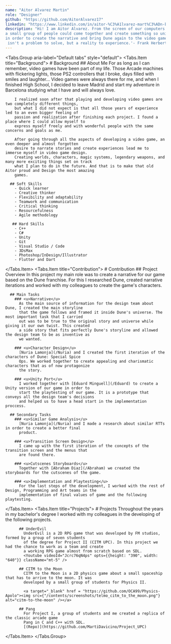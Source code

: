 ```yaml
---
name: "Aitor Alvarez Martin"
role: "Designer"
github: "https://github.com/AitorAlvarez17"
linkedin: "https://www.linkedin.com/in/aitor-%C3%A1lvarez-mart%C3%ADn-b7752420b/"
description: "Hi! I am Aitor Alvarez. From the screen of our computers to the sands of Arrakis, it was amazing to see how 
a small group of people could come together and create something so unique. I am grateful for the trust that was placed on me
in order to create the narrative and bring Dune again to the video game world together with the Design team. 'The mystery of life
 isn't a problem to solve, but a reality to experience.'- Frank Herbert, Dune "
---
```


<Tabs.Group aria-label="Default tabs" style="default">
  <Tabs.Item title="Background">
    # Background
      ## About Me
        For as long as I can remember, video games have been part of my life. Those Arcade machines with 
        flickering lights, those PS2 controllers that I broke, days filled with smiles and laughter...
        Video games were always there for me, and when I finished High School, I decided to leave Madrid and 
        start my adventure in Barcelona studying what I have and will always love.
        
        I realized soon after that playing and developing video games are two completely different things,
        but what I did not expect is that all those years of experience led to an even bigger feeling of 
        passion and realization after finishing each project. I found a place where I could allow myself to 
        express myself freely and with wonderful people with the same concerns and goals as me.
        
        After going through all the aspects of developing a video game, an even deeper and almost forgotten
        desire to narrate stories and create experiences lead me to immerse myself in video game design. 
        Creating worlds, characters, magic systems, legendary weapons, and many more exciting things set on track
        what I plan to do in the future. And that is to make that old Aitor proud and Design the most amazing
        games.
      
      ## Soft Skills
        - Quick learner
        - Creative thinker
        - Flexibility and adaptability
        - Teamwork and communication
        - Critical thinking
        - Resourcefulness
        - Agile methodology
      
       ## Hard Skills
        - C++
        - C#
        - Unity
        - Git
        - Visual Studio / Code
        - 3DsMax
        - Photoshop/InDesign/Illustrator
        - Flutter and Dart

  </Tabs.Item>
  <Tabs.Item title="Contribution">
    # Contribution
      ## Project Overview
        In this project my main role was to create a narrative for our game based on the Dune franchise.
        For this I researched Dune, created narrative iterations and worked with my colleagues to create 
        the game's characters.

      ## Main Tasks
        ### <u>Narrative</u>
          As the main source of information for the design team about Dune, I created the main storyline
          that the game follows and framed it inside Dune's universe. The most important task that I carried
          out was to be true to the original story and universe while giving it our own twist. This created
          a side story that fits perfectly Dune's storyline and allowed the design team to be as inventive as
          we wanted.

        ### <u>Character Design</u>
          [Nuria Lamonja](/Nuria) and I created the first iteration of the characters of Dune: Special Spice
          Ops. We worked together to create appealing and charismatic characters that as of now protagonize
          the story.

        ### <u>Unity Port</u>
          I worked together with [Eduard Minguell](/Eduard) to create a Unity version of our game in order to 
          start the playtesting of our game. It is a prototype that conveys all the design team's decisions 
          and helped us to have a head start in the implementation proccess.          

      ## Secondary Tasks
        ### <u>Similar Game Analysis</u>
          [Nuria Lamonja](/Nuria) and I made a research about similar RTTs in order to create a better final 
          product.

        ### <u>Transition Screen Design</u>
          I came up with the first iteration of the concepts of the transition screen and the menus that 
          are found there.        

        ### <u>Cutscenes Storyboards</u>
          Together with [Abraham Diaz](/Abraham) we created the storyboards for the cutscenes of the game. 

        ### <u>Implementation and Playtesting</u>
          For the last steps of the development, I worked with the rest of Design, Programming and Art teams in the
          implementation of final values of game and the following playtesting.
  </Tabs.Item>
  <Tabs.Item title="Projects">
     # Projects
        Throughout the years in my bachelor's degree I worked with my colleagues in the developing of the following
        projects.

          ## UnderEvil
            UnderEvil is a 2D RPG game that was developed by FM studios, formed by a group of seven students
            of the degree for Project II (CITM UPC). In this project we had the chance to work as a team and create
            a working RPG game almost from scratch based on SDL.
            <Youtube videoId="Jcrc76qN4ps" opts={{height: "390", width: "640"}} className="mt-5" />

          ## CITM to the Moon
            CITM to the Moon is a 2D physics game about a small spaceship that has to arrive to the moon. It was
            developed by a small group of students for Physics II.

            <a target="_blank" href = "https://github.com/OCA99/Physics-Apolo"><img src={"/contents/screenshots/telmo_citm_to_the_moon.png"} alt="citm-to-the-moon" /></a>

          ## Pang
            For Project I, a group of students and me created a replica of the classic arcade game
            Pang in C and C++ with SDL.
            [(Repo)](https://github.com/MartiDavicino/Project_UPC)

  </Tabs.Item>
</Tabs.Group>
